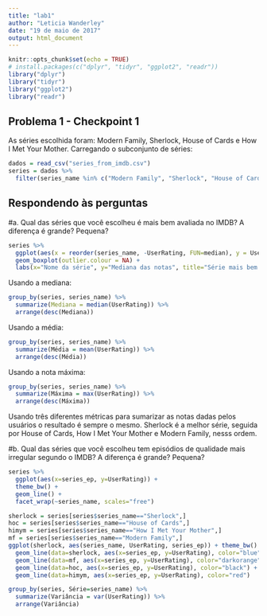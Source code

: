 ```yaml
---
title: "lab1"
author: "Leticia Wanderley"
date: "19 de maio de 2017"
output: html_document
---
```


```r
knitr::opts_chunk$set(echo = TRUE)
# install.packages(c("dplyr", "tidyr", "ggplot2", "readr"))
library("dplyr")
library("tidyr")
library("ggplot2")
library("readr")
```

## Problema 1 - Checkpoint 1

As séries escolhida foram: Modern Family, Sherlock, House of Cards e How I Met Your Mother.
Carregando o subconjunto de séries:
```r
dados = read_csv("series_from_imdb.csv")
series = dados %>% 
  filter(series_name %in% c("Modern Family", "Sherlock", "House of Cards", "How I Met Your Mother"))
```

## Respondendo às perguntas

#a. Qual das séries que você escolheu é mais bem avaliada no IMDB? A diferença é grande? Pequena? 
```r
series %>% 
  ggplot(aes(x = reorder(series_name, -UserRating, FUN=median), y = UserRating)) + 
  geom_boxplot(outlier.colour = NA) +
  labs(x="Nome da série", y="Mediana das notas", title="Série mais bem avaliada")
```
Usando a mediana:
```r
group_by(series, series_name) %>% 
  summarize(Mediana = median(UserRating)) %>%
  arrange(desc(Mediana))
```
Usando a média:
```r
group_by(series, series_name) %>% 
  summarize(Média = mean(UserRating)) %>%
  arrange(desc(Média))
```
Usando a nota máxima:
```r
group_by(series, series_name) %>% 
  summarize(Máxima = max(UserRating)) %>% 
  arrange(desc(Máxima))
```

Usando três diferentes métricas para sumarizar as notas dadas pelos usuários o resultado é sempre o mesmo. Sherlock é a melhor série, seguida por House of Cards, How I Met Your Mother e Modern Family, nesss ordem.

#b. Qual das séries que você escolheu tem episódios de qualidade mais irregular segundo o IMDB? A diferença é grande? Pequena?
```r
series %>%
  ggplot(aes(x=series_ep, y=UserRating)) + 
  theme_bw() +
  geom_line() +
  facet_wrap(~series_name, scales="free")
```

```r
sherlock = series[series$series_name=="Sherlock",]
hoc = series[series$series_name=="House of Cards",]
himym = series[series$series_name=="How I Met Your Mother",]
mf = series[series$series_name=="Modern Family",]
ggplot(sherlock, aes(series_name, UserRating, series_ep)) + theme_bw() +
  geom_line(data=sherlock, aes(x=series_ep, y=UserRating), color="blue") +Variância
  geom_line(data=mf, aes(x=series_ep, y=UserRating), color="darkorange") +
  geom_line(data=hoc, aes(x=series_ep, y=UserRating), color="black") +
  geom_line(data=himym, aes(x=series_ep, y=UserRating), color="red")
```
```r
group_by(series, Série=series_name) %>% 
  summarize(Variância = var(UserRating)) %>%
  arrange(Variância)
```